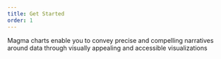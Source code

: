 ```yaml
---
title: Get Started
order: 1
---
```



<PageContent componentName="getting_started" type="data-viz">

<LeadParagraph>
  Magma charts enable you to convey precise and compelling narratives around data through visually appealing and accessible visualizations
</LeadParagraph>

</PageContent>
